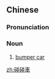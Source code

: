 ==Chinese==
{{zh-forms|s=碰碰车}}
{{zh-wp}}

===Pronunciation===
{{zh-pron
|m=pèngpèngchē,er=y,tl2=y,ertl2=y
|c=pung3 pung3 ce1
|cat=n
}}

===Noun===
{{zh-noun}}

# [[bumper car]]

[[zh:碰碰車]]